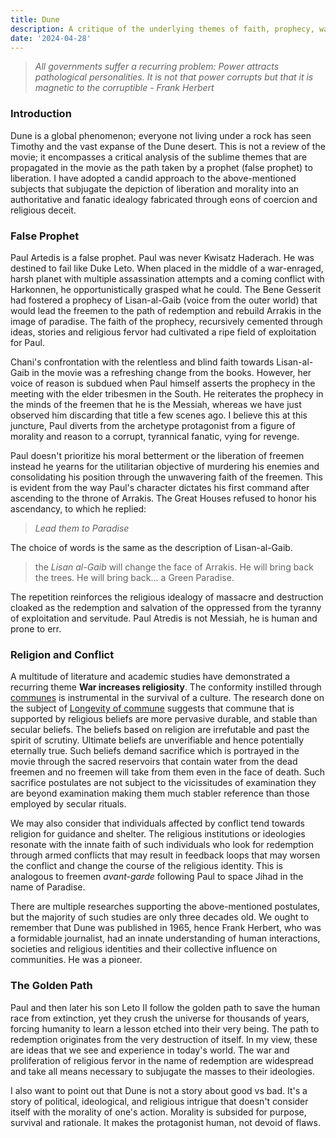 ```yaml
---
title: Dune
description: A critique of the underlying themes of faith, prophecy, war and politics
date: '2024-04-28'
---
```


> _All governments suffer a recurring problem: Power attracts pathological personalities. It is not that power corrupts but that it is magnetic to the corruptible - Frank Herbert_<br/>

### Introduction
Dune is a global phenomenon; everyone not living under a rock has seen Timothy and the vast expanse of the Dune desert. This is not a review of the movie; it encompasses a critical analysis of the sublime themes that are propagated in the movie as the path taken by a prophet (false prophet) to liberation. I have adopted a candid approach to the above-mentioned subjects that subjugate the depiction of liberation and morality into an authoritative and fanatic idealogy fabricated through eons of coercion and religious deceit.

### False Prophet
Paul Artedis is a false prophet. Paul was never Kwisatz Haderach. He was destined to fail like Duke Leto. When placed in the middle of a war-enraged, harsh planet with multiple assassination attempts and a coming conflict with Harkonnen, he opportunistically grasped what he could. The Bene Gesserit had fostered a prophecy of Lisan-al-Gaib (voice from the outer world) that would lead the freemen to the path of redemption and rebuild Arrakis in the image of paradise. The faith of the prophecy, recursively cemented through ideas, stories and religious fervor had cultivated a ripe field of exploitation for Paul. 

Chani's confrontation with the relentless and blind faith towards Lisan-al-Gaib in the movie was a refreshing change from the books. However, her voice of reason is subdued when Paul himself asserts the prophecy in the meeting with the elder tribesmen in the South. He reiterates the prophecy in the minds of the freemen that he is the Messiah, whereas we have just observed him discarding that title a few scenes ago. I believe this at this juncture, Paul diverts from the archetype protagonist from a figure of morality and reason to a corrupt, tyrannical fanatic, vying for revenge. 

Paul doesn't prioritize his moral betterment or the liberation of freemen instead he yearns for the utilitarian objective of murdering his enemies and consolidating his position through the unwavering faith of the freemen. This is evident from the way Paul's character dictates his first command after ascending to the throne of Arrakis. The Great Houses refused to honor his ascendancy, to which he replied: 
> _Lead them to Paradise_

The choice of words is the same as the description of Lisan-al-Gaib.
> the <i>Lisan al-Gaib</i> will change the face of Arrakis.
> He will bring back the trees.
> He will bring back... a Green Paradise.

The repetition reinforces the religious idealogy of massacre and destruction cloaked as the redemption and salvation of the oppressed from the tyranny of exploitation and servitude. Paul Atredis is not Messiah, he is human and prone to err.

### Religion and Conflict
A multitude of literature and academic studies have demonstrated a recurring theme **War increases religiosity**. The conformity instilled through [communes](https://www.merriam-webster.com/dictionary/commune) is instrumental in the survival of a culture. The research done on the subject of [Longevity of commune](http://cognitionandculture.net/wp-content/uploads/Sosis_2003_CommuneLongevity.pdf) suggests that commune that is supported by religious beliefs are more pervasive durable, and stable than secular beliefs. The beliefs based on religion are irrefutable and past the spirit of scrutiny. Ultimate beliefs are unverifiable and hence potentially eternally true. Such beliefs demand sacrifice which is portrayed in the movie through the sacred reservoirs that contain water from the dead freemen and no freemen will take from them even in the face of death. Such sacrifice postulates are not subject to the vicissitudes of examination they are beyond examination making them much stabler reference than those employed by secular rituals.

We may also consider that individuals affected by conflict tend towards religion for guidance and shelter. The religious institutions or ideologies resonate with the innate faith of such individuals who look for redemption through armed conflicts that may result in feedback loops that may worsen the conflict and change the course of the religious identity. This is analogous to freemen *avant-garde* following Paul to space Jihad in the name of Paradise. 

There are multiple researches supporting the above-mentioned postulates, but the majority of such studies are only three decades old. We ought to remember that Dune was published in 1965, hence Frank Herbert, who was a formidable journalist, had an innate understanding of human interactions, societies and religious identities and their collective influence on communities. He was a pioneer.

### The Golden Path 
Paul and then later his son Leto II follow the golden path to save the human race from extinction, yet they crush the universe for thousands of years, forcing humanity to learn a lesson etched into their very being. The path to redemption originates from the very destruction of itself. In my view, these are ideas that we see and experience in today's world. The war and proliferation of religious fervor in the name of redemption are widespread and take all means necessary to subjugate the masses to their ideologies.

I also want to point out that Dune is not a story about good vs bad. It's a story of political, ideological, and religious intrigue that doesn't consider itself with the morality of one's action. Morality is subsided for purpose, survival and rationale. It makes the protagonist human, not devoid of flaws.
 